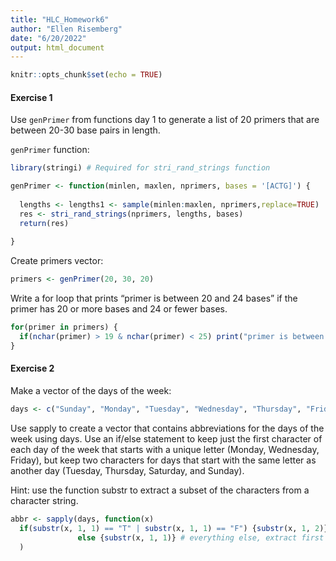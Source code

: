 ```yaml
---
title: "HLC_Homework6"
author: "Ellen Risemberg"
date: "6/20/2022"
output: html_document
---
```


```r
knitr::opts_chunk$set(echo = TRUE)
```

#### Exercise 1

Use `genPrimer` from functions day 1 to generate a list of 20 primers that are between 20-30 base pairs in length.

`genPrimer` function:

```r
library(stringi) # Required for stri_rand_strings function

genPrimer <- function(minlen, maxlen, nprimers, bases = '[ACTG]') {
  
  lengths <- lengths1 <- sample(minlen:maxlen, nprimers,replace=TRUE)
  res <- stri_rand_strings(nprimers, lengths, bases)
  return(res)
  
}
```

Create primers vector: 

```r
primers <- genPrimer(20, 30, 20)
```

Write a for loop that prints "primer is between 20 and 24 bases" if the primer has 20 or more bases and 24 or fewer bases. 

```r
for(primer in primers) {
  if(nchar(primer) > 19 & nchar(primer) < 25) print("primer is between 20 and 24 bases")
}
```

#### Exercise 2

Make a vector of the days of the week:

```r
days <- c("Sunday", "Monday", "Tuesday", "Wednesday", "Thursday", "Friday", "Saturday")
```

Use sapply to create a vector that contains abbreviations for the days of the week using days. Use an if/else statement to keep just the first character of each day of the week that starts with a unique letter (Monday, Wednesday, Friday), but keep two characters for days that start with the same letter as another day (Tuesday, Thursday, Saturday, and Sunday).

Hint: use the function substr to extract a subset of the characters from a character string.

```r
abbr <- sapply(days, function(x) 
  if(substr(x, 1, 1) == "T" | substr(x, 1, 1) == "F") {substr(x, 1, 2)} # if the first character is T or F, extract first two characters
               else {substr(x, 1, 1)} # everything else, extract first character
  )
```

